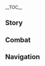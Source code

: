 {{CharacterTabs}}
{{LanguageTabs}}
__TOC__
==Story==
{{VO/Story
|character           = Dori
|language            = ja
|name                = ドリー

<!-- Hello -->
|vo_01_01_title      = 初めまして…
|vo_01_01_subtitle   = Hello
|vo_01_01_file       = VO_{language}{character} Hello.ogg
|vo_01_01_tx         = おやおや？これはこれは名高い旅人ではありませんの。私は旅商人のドリー・サングマハベイ。この出会いを記念して、うちらの商品を期間限定で全品10%オフにいたしますわ。さあ、どんどん選んでくださいまし！私が直々に包んであげますの。
|vo_01_01_rm         = Oya oya? Kore wa kore wa nadakai Tabibito de wa arimasen no. Watakushi wa tabishounin no Dorii Sangumahabei. Kono deai wo kinen shite, uchira no shouhin wo kikangentei de zenpin juppaasento ofu ni itashimasu wa. Saa, dondon erande kudasaimashi! Watakushi ga jikijiki ni tsutsunde agemasu no.

<!-- Chats -->
|vo_02_01_title      = 世間話・モラ
|vo_02_01_subtitle   = Chat: Mora
|vo_02_01_file       = VO_{language}{character} Chat - Mora.ogg
|vo_02_01_tx         = ララララ～私はモラを愛し～、モラも私を愛していますの～
|vo_02_01_rm         = Rararara~ Watakushi wa Mora wo aishi~, Mora mo watakushi wo aishite imasu no~

|vo_02_02_title      = 世間話・ウィンウィン
|vo_02_02_subtitle   = Chat: Win-Win
|vo_02_02_file       = VO_{language}{character} Chat - Win-Win.ogg
|vo_02_02_tx         = 商品の値段を三割増しにし、そこから二割引きして売れば、私が儲かるだけでなく、お客様も得をいたしますの。ウィンウィンの商売ってやつですわ。
|vo_02_02_rm         = Shouhin no nedan wo san-wari mashi ni shi, soko kara ni-waribiki shite ureba, watakushi ga moukaru dake de naku, okyaku-sama mo toku wo itashimasu no. Winwin no shoubai tte yatsu desu wa.

|vo_02_03_title      = 世間話・モラ大好き
|vo_02_03_subtitle   = Chat: Money-Mad
|vo_02_03_file       = VO_{language}{character} Chat - Money-Mad.ogg
|vo_02_03_tx         = 十分なモラさえ払えば、教令院とやり合おうとも大した問題にはなりませんの。
|vo_02_03_rm         = Juubun-na Mora sae haraeba, Kyoureiin to yariaou to mo taishita mondai ni narimasen no.

<!-- Weather -->
|vo_03_01_title      = 雨の日…
|vo_03_01_subtitle   = When It Rains
|vo_03_01_file       = VO_{language}{character} When It Rains.ogg
|vo_03_01_tx         = 傘はいかがでしょう？雨水を集めて浄化し、小さな瓶に入れて飲み水にする特製の傘を売っていますの。まさに、旅の必需品とも言えますわ！値段はたったの五十万モラですの。
|vo_03_01_rm         = Kasa wa ikaga deshou? Amamizu wo atsumete jouka shi, chiisana bin ni irete nomimizu ni suru tokusei no kasa wo utte imasu no. Masa ni, tabi no hitsujuhin to mo iemasu wa! Nedan wa tatta no gojuuman Mora desu no.

|vo_03_02_title      = 雷の日…
|vo_03_02_subtitle   = When Thunder Strikes
|vo_03_02_file       = VO_{language}{character} When Thunder Strikes.ogg
|vo_03_02_tx         = この天気ではキャラバンも進めませんわね。モラの収入がまた減ってしまいますわ…
|vo_03_02_rm         = Kono tenki de wa kyaraban mo susumasen wa ne. Mora no shuunyuu ga mata hette shimaimasu wa...

|vo_03_03_title      = 雪の日…
|vo_03_03_subtitle   = When It Snows
|vo_03_03_file       = VO_{language}{character} When It Snows.ogg
|vo_03_03_tx         = じゃじゃーん！全自動雪玉製造マシンですの！どうですどうです？レンタル料を5%引きにしてあげますわよ！
|vo_03_03_rm         = Jajaan! Zenjidou yukidama seizou mashin desu no! Dou desu dou desu? Rentaru-ryou wo go-paasento-biki ni shite agemasu wa yo!

|vo_03_04_title      = 晴れの日…
|vo_03_04_subtitle   = When the Sun Is Out
|vo_03_04_file       = VO_{language}{character} When the Sun Is Out.ogg
|vo_03_04_tx         = 太陽に照らされてモラがキラキラと輝いていますわ、なんて綺麗ですの！うふ、うふふ、うふっ。
|vo_03_04_rm         = Taiyou ni terasarete Mora ga kirakira to kagayaite imasu wa, nante kirei desu no! Ufu, ufufu, ufu'.

|vo_03_05_title      = 暴風の日…
|vo_03_05_subtitle   = When the Wind Is Blowing
|vo_03_05_file       = VO_{language}{character} When the Wind Is Blowing.ogg
|vo_03_05_tx         = まさかまさかとは思いますが、強風の日にわざわざ砂漠を横断する人なんていませんわよね？そんなおバカさんを救う方法もあるにはありますが、費用は通常の三倍いただくことになりますの。
|vo_03_05_rm         = Masaka masaka to wa omoimasu ga, kyoufuu no hi ni wazawaza sabaku wo oudan suru hito nante imasen wa yo ne? Sonna obaka-san wo sukuu houhou mo aru ni wa arimasu ga, hiyou ni tsuujou no sanbai itadaku koto ni narimasu no.

<!-- Greetings -->
|vo_04_01_title      = おはよう…
|vo_04_01_subtitle   = Good Morning
|vo_04_01_file       = VO_{language}{character} Good Morning.ogg
|vo_04_01_tx         = ごきげんよう。昨夜の夢に、丸くて可愛いモラががっぽがっぽ出てきましたの。きっと今日は大儲けできる日なんですわ。
|vo_04_01_rm         = Gokigen'you. Sakuya no yume ni, marukute kawaii Mora ga gappogappo dete kimashita no. Kitto kyou wa oomouke dekiru hi nan desu wa.

|vo_04_02_title      = こんにちは…
|vo_04_02_subtitle   = Good Afternoon
|vo_04_02_file       = VO_{language}{character} Good Afternoon.ogg
|vo_04_02_tx         = お昼寝をしたいと？でしたら、ふんわり柔らかな、背中の反りにぴったり合うクッションをお勧めいたしますわ。もちろん、具体的にどれくらい快適になるかは、モラの数にもよりますが。
|vo_04_02_rm         = Ohirune wo shitai to? Deshitara, funwari yawarakana, senaka no sori ni pittari au kusshon wo osusume itashimasu wa. Mochiron, gutaiteki ni dore kurai kaiteki ni naru ka wa, Mora no kazu ni mo yorimasu ga.

|vo_04_03_title      = こんばんは…
|vo_04_03_subtitle   = Good Evening
|vo_04_03_file       = VO_{language}{character} Good Evening.ogg
|vo_04_03_tx         = 夜道を急ぐのは挑戦に満ちたもの。ですが、長年外で行商をしてきた私にとっては、朝駆の駄賃みたいなものですわ。
|vo_04_03_rm         = Yomichi wo isogu no wa chousen ni michita mono. Desu ga, naganen soto de gyoushou wo shite kita watakushi ni totte wa, asagake no dachin mitai-na mono desu wa.

|vo_04_04_title      = おやすみ…
|vo_04_04_subtitle   = Good Night
|vo_04_04_file       = VO_{language}{character} Good Night.ogg
|vo_04_04_tx         = もうお眠りになるのですか？ふふん、ではサービスに、とっておきの入眠法&mdash;&mdash;「モラの歌」をあなたに伝授しましょう！ポケットに一万モラ、ポケットに二万モラ、ポケットに三万モラ、ポケットに…よ、四万、四万モラ…ポケ…ふへへ…
|vo_04_04_rm         = Mou onemuri ni naru no desu ka? Fufun, de wa saabisu ni, totte oki no nyuuminhou{{lmdash}} "Mora no Uta" wo anata ni denju shimashou! Poketto ni ichiman Mora, poketto ni niman Mora, poketto ni sanman Mora, poketto ni... Yo, yonman, yonman Mora... Poke... Fuhehe...

<!-- About -->
|vo_05_01_title      = {name}自身について・客引き…
|vo_05_01_subtitle   = About {character}: Peddling
|vo_05_01_file       = VO_{language}{character} About {character} - Peddling.ogg
|vo_05_01_tx         = 万屋ドリーショップ、何でも売っていて、本物だけを取り扱っていますの。モラさえ払えば、あなたの思いつくものがすべて手に入りますわ。さあ、何か欲しいものや困ったことがあれば、ぜひ私に会いに来てくださいまし！
|vo_05_01_rm         = Yorozuya Dorii Shoppu, nan de mo utte ite, honmono dake wo toriatsukatte imasu no. Mora sae haraeba, anata no omoitsuku mono ga subete te ni hairimasu wa. Saa, nanika hoshii mono ya komatta koto ga areba, zehi watakushi ni ai ni kite kudasaimashi!

|vo_05_02_title      = {name}自身について・妙論派
|vo_05_02_subtitle   = About {character}: Kshahrewar
|vo_05_02_file       = VO_{language}{character} About {character} - Kshahrewar.ogg
|vo_05_02_friendship = 4
|vo_05_02_tx         = 私、いつも教令院の人たちを避けているんですの。あの方たちの言う様々な規則は、まるで商売に向いていませんから。まあ、あなたになら言っても問題ないでしょう。実は妙論派には、私と密約を結んだ頭の切れる方がいるんですの。私にはモラがあって、彼らには技術と職人の技がある。さらに私の行商に対しても多くのメリットをもたらしてくれましたわ。ふふっ、大商人であるドリーは、決して損をするような取引はしませんの。
|vo_05_02_rm         = Watakushi, itsumo Kyourei'in no hitotachi wo saketeiru ndesu no. Ano kata-tachi no iu samazama na kisoku wa, marude shoubai ni muiteimasen kara. Maa, anata ni nara itte mo mondai nai deshou. Jitsu wa Myouron-ha ni wa, watakushi to mitsuyaku wo musunda atama no kireru kata ga iru ndesu no. Watakushi ni wa Mora ga atte, karera ni wa gijutsu to shokunin no waza ga aru. Sara ni watakushi no gyoushou ni taishite mo ooku no meritto wo motarashite kuremashita wa. Fufu', daishounin de aru Dorii wa, kesshite son wo suru you na torihiki wa shimasen no.

<!-- About Us -->
|vo_06_01_title      = セールスについて…
|vo_06_01_subtitle   = About Us: Promotion
|vo_06_01_file       = VO_{language}{character} About Us - Promotion.ogg
|vo_06_01_tx         = スメールで旅をしますの？スメールの砂漠は危険ですので、このとても善良なドリーがお助けいたしますわ！たららたったら～、砂漠旅行パックですの。これがたったの五百万モラ！さらに購入すると、なんと雨林旅行パックもおまけで付いてきますの！ぜひ、この機会をお見逃しなく！
|vo_06_01_rm         = Sumeeru de tabi wo shimasu no? Sumeeru no sabaku wa kiken desu no de, kono totemo zenryou-na Dorii ga otasuke itashimasu wa! Tararatattara~, sabaku ryokou pakku desu no. Kore ga tatta no gohyakuman Mora! Sara ni ima kounyuu suru to, nanto urin ryokou pakku mo omake de tsuite kimasu no! Zehi, kono kikai wo ominogashi naku!

|vo_06_02_title      = モラの分配について…
|vo_06_02_subtitle   = About Us: Mora Distribution
|vo_06_02_file       = VO_{language}{character} About Us - Mora Distribution.ogg
|vo_06_02_tx         = 私のモラは私のもの、あなたのモラも私のもの、うふ、うふ、うふふふっ。
|vo_06_02_rm         = Watakushi no Mora wa watakushi no mono, anata no Mora mo watakushi no mono, ufu, ufu, ufufufu'.

|vo_06_03_title      = 正価について…
|vo_06_03_subtitle   = About Us: Actual Price
|vo_06_03_friendship = 6
|vo_06_03_file       = VO_{language}{character} About Us - Actual Price.ogg
|vo_06_03_tx         = ええ、ええ、分かりましたわ。あなたには本当のことを打ち明けましょう。砂漠と雨林の旅行パックをそれぞれ売った場合、一個あたり二百五十万モラになりますの。でも、一個買ったらもう一個もタダになると思うと、とてもお得な気がしません？
|vo_06_03_rm         = Ee, ee, wakarimashita wa. Anata ni wa hontou no koto wo uchiakemashou. Sabaku to urin no ryokou pakku wo sorezore utta baai, ikko atari ni-hyaku gojuu-man Mora ni narimasu no. Demo, ikko kattara mou ikko mo tada ni naru to omou to, totemo otoku-na ki ga shimasen?

<!-- Miscellany I -->
|vo_07_01_title      = 「神の目」について…
|vo_07_01_subtitle   = About the [[Vision]]
|vo_07_01_friendship = 4
|vo_07_01_file       = VO_{language}{character} About the Vision.ogg
|vo_07_01_tx         = おやおやおや～？私の神の目がピカピカに輝いていますの。すっごく綺麗だと思いません？こんなに美しいものを目にできたのですから、モラをいただいてもかまいませんよね？
|vo_07_01_rm         = Oya oya oya~? Watakushi no Kami no Me ga pikapika ni kagayaite imasu no. Suggoku kirei da to omoimasen? Konna ni utsukushii mono wo me ni dekita no desu kara, Mora wo itadaite mo kamaimasen yo ne?

|vo_07_02_title      = シェアしたいこと…
|vo_07_02_subtitle   = Something to Share
|vo_07_02_file       = VO_{language}{character} Something to Share.ogg
|vo_07_02_tx         = 以前もモラを払わずに踏み倒そうとしたおバカさんがいましたの。まったく、私を誰だと思っているのでしょう…さて、彼らの結末がどうなったか当ててみませんか？
|vo_07_02_rm         = Izen mo Mora wo harawazu ni fumitaosou to shita obaka-san ga imashita no. Mattaku, watakushi wo dare da to omotteiru no deshou... Sate, karera no ketsumatsu ga dou natta ka atete mimasen ka?

|vo_07_03_title      = 興味のあること・共通の話題…
|vo_07_03_subtitle   = Interesting Things: Common Language
|vo_07_03_file       = VO_{language}{character} Interesting Things - Common Language.ogg
|vo_07_03_tx         = もし宝盗イタチが言葉を話せたら、私たちにはきっと共通の話題がたくさんあると思いますの。だって、あの子たちには見る目がありますでしょ？それにテイワット全土の中でもっとも愛らしい上に、キラキラと輝く黄金色のモラが大好きなんですから！
|vo_07_03_rm         = Moshi Houtou Itachi ga kotoba wo hanasetara, watakushi-tachi ni wa kitto kyoutsuu no wadai ga takusan aru to omoimasu no. Datte, ano ko-tachi ni wa miru me ga arimasu desho? Sore ni Teiwatto zendo no naka de mottomo airashii ue ni, kirakira to kagayaku ougon-iro no Mora ga daisuki nan desu kara!

|vo_07_04_title      = 興味のあること・駄獣楽園…
|vo_07_04_subtitle   = Interesting Things: Sumpter Beast Park
|vo_07_04_file       = VO_{language}{character} Interesting Things - Sumpter Beast Park.ogg
|vo_07_04_tx         = 駄獣を見たい？もちろん問題ありませんの！好きなだけ見てくれて構いませんわ！ただし、入場料はこちらになりますの、うふっ、うふ、うふふふ、うふ…
|vo_07_04_rm         = Dajuu wo mitai? Mochiron mondai arimasen no! Suki na dake mite kurete kamaimasen wa! Tadashi, nyuujouryou wa kochira ni narimasu no, ufu', ufu, ufufufu, ufu...

<!-- About Others -->
|vo_08_01_title      = セノについて…
|vo_08_01_subtitle   = About [[Cyno]]
|vo_08_01_friendship = 4
|vo_08_01_file       = VO_{language}{character} About Cyno.ogg
|vo_08_01_tx         = 彼とは、ちょっとした個人的な付き合いがあるんですの。何しろ、「七聖召喚」のグッズをすべて揃えることができるのは、このスメールでは私しかいませんからね。教令院では、彼のように自分の考えを持っていて、見る目があり、値切りをしない方とは滅多に会えませんの。
|vo_08_01_rm         = Kare to wa, chotto shita kojinteki-na tsukiai ga aru ndesu no. Nani shiro, "Shichisei Shoukan" no guzzu wo subete soroeru koto ga dekiru no wa, kono Sumeeru de wa watakushi shika imasen kara ne. Kyourei'in de wa, kare no you ni jibun no kangae wo motte ite, miru me ga ari, negiri wo shinai kata to wa metta ni aemasen no.

|vo_08_02_title      = ティナリについて…
|vo_08_02_subtitle   = About [[Tighnari]]
|vo_08_02_friendship = 4
|vo_08_02_file       = VO_{language}{character} About Tighnari.ogg
|vo_08_02_tx         = 私がモラを愛するように、彼は学術を愛していますの。彼は時に不思議なものを作ると耳にしますわ。ですので、量産の話を持ちかけたのですが、公務が忙しいことを言い訳に断られましたの。そうでなければ…モラをがっぽり儲ぐことができましたのに！
|vo_08_02_rm         = Watashi ga Mora wo aisuru you ni, kare wa gakujutsu wo aishite imasu no. Kare wa toki ni fushigi-na mono wo tsukuru to mimi ni shimasu wa. Desu no de, ryousan no hanashi wo mochikaketa no desu ga, koumu ga isogashii koto wo iiwake ni kotowararemashita no. Sou de nakereba... Mora wo gappori kasegu koto ga dekimashita no ni!

|vo_08_03_title      = アルハイゼンについて…
|vo_08_03_subtitle   = About [[Alhaitham]]
|vo_08_03_friendship = 4
|vo_08_03_file       = VO_{language}{character} About Alhaitham.ogg
|vo_08_03_tx         = 彼は以前、私の手下を探るような真似をしましたの。教令院のやつらは鈍くて、誠実さに欠けていますわ。だから、私はそのリスクを回避することにしたんですの。子分よ、分かっていただけましたかしら？
|vo_08_03_rm         = Kare wa izen, watakushi no teshita wo saguru you-na mane wo shimashita no. Kyoureiin no yatsura wa nibukute, seijitsu-sa ni kakete imasu wa. Dakara, watakushi wa sono risuku wo kaihi suru koto ni shita ndesu no. Kobun yo, wakatte itadakemashita kashira?

|vo_08_04_title      = カーヴェについて…
|vo_08_04_subtitle   = About [[Kaveh]]
|vo_08_04_friendship = 4
|vo_08_04_file       = VO_{language}{character} About Kaveh.ogg
|vo_08_04_tx         = 彼は私と手を組んだことのある妙論派の一人ですの。教令院の一部の頑固頭と違って、自分の理想のために戦う人であり、私は彼を尊敬していますわ。だから、裏で彼にたっぷりとモラを貸して、私のアルカサルザライパレスを作ってもらいましたの。心優しいドリーの資金援助がなければ、今のカーヴェはなかったと言えますわね。
|vo_08_04_rm         = Kare wa watakushi to te wo kunda koto no aru Myouron-ha no hitori desu no. Kyourei'in no ichibu no ganko-atama to chigatte, jibun no risou no tame ni tatakau hito de ari, watakushi wa kare wo sonkei shiteimasu wa. Dakara, ura de kare ni tappuri to Mora wo kashite, watakushi no Arukasaruzarai Paresu wo tsukutte moraimashita no. Kokoroyasashii Dorii no shikin enjo ga nakereba, ima no Kaave wa nakatta to iemasu wa ne.

|vo_08_05_title      = ディシアについて…
|vo_08_05_subtitle   = About [[Dehya]]
|vo_08_05_friendship = 4
|vo_08_05_file       = VO_{language}{character} About Dehya.ogg
|vo_08_05_tx         = 時折、キャラバンを守るために彼女を雇いますの。彼女の実力は申し分なく、価格も高くありません。コストパフォーマンスが最高なんですの。
|vo_08_05_rm         = Tokiori, kyaraban wo mamoru tame ni kanojo wo yatoimasu no. Kanojo no jitsuryoku wa moushibun naku, kakaku mo takaku arimasen. Kosuto pafoomansu ga saikou nan desu no.

|vo_08_06_title      = 岩王帝君について…
|vo_08_06_subtitle   = About [[Rex Lapis]]
|vo_08_06_friendship = 4
|vo_08_06_quest      = A New Star Approaches
|vo_08_06_file       = VO_{language}{character} About Rex Lapis.ogg
|vo_08_06_tx         = 岩王帝君がご逝去されるまで、朝起きるたびにまず「富の神よ、ドリーが毎日儲かりますように」と唱えていましたの。でも今は神様に祈るより、自力で願いを実現させたほうがいいと思っていますわ。ですので、それ以降は自分自身に向けて「毎日儲かりますように」と唱えていますの！
|vo_08_06_rm         = Gan'ou Teikun ga goseikyo sareru made, asa okiru tabi ni mazu "Tomi no kami yo, Dorii ga mainichi moukarimasu you ni" to tonaete imashita no. Demo ima wa kami-sama ni inoru yori, jiriki de negai wo jitsugen saseta hou ga ii to omotte imasu wa. Desu no de, sore ikou wa jibun jishin ni mukete "Mainichi moukarimasu you ni" to tonaete imasu no!

|vo_08_07_title      = クラクサナリデビについて…
|vo_08_07_subtitle   = About [[Lesser Lord Kusanali]]
|vo_08_07_friendship = 4
|vo_08_07_file       = VO_{language}{character} About Lesser Lord Kusanali.ogg
|vo_08_07_tx         = スメールでは、クラクサナリデビを信仰する人がほとんどいませんの。私？モラをくれるのなら、永遠の信徒になってあげますわ。
|vo_08_07_rm         = Sumeeru de wa, Kura Kusanari Debi wo shinkou suru hito ga hotondo imasen no. Watakushi? Mora wo kureru no nara, eien no shinto ni natte agemasu wa.

|vo_08_08_title      = ニィロウについて…
|vo_08_08_subtitle   = About [[Nilou]]
|vo_08_08_friendship = 
|vo_08_08_file       = VO_{language}{character} About Nilou.ogg
|vo_08_08_tx         = ダンスはお上手ですが、スメールに留まっていては彼女の真価を発揮できないと思いますわ…つまり、才能の持ち腐れってやつですの。想像してみてください。彼女を連れてテイワットでツアーを行ったら、一体どれほどのモラが稼げると思います？
|vo_08_08_rm         = Dansu wa ojouzu desu ga, Sumeeru ni todomatte ite wa kanojo no shinka wo hakki dekinai to omoimasu wa... Tsumari, sainou no mochigusarette yatsu desu no. Souzou shite mite kudasai. Kanojo wo tsurete Teiwatto de tsuaa wo okonattara, ittai dore hodo no Mora ga kasegeru to omoimasu?

|vo_08_09_title      = アリスについて…
|vo_08_09_subtitle   = About [[Alice]]
|vo_08_09_friendship = 4
|vo_08_09_file       = VO_{language}{character} About Alice.ogg
|vo_08_09_tx         = アリスさんはいつも目新しいものを提供してくれる、私にとって最高の仕入れ先ですの。うふっ、うふふふ、企業秘密まで教えてあげたんですから、あなたも少しぐらい、授業料を払ってくれてもいいのですよ？
|vo_08_09_rm         = Arisu-san wa itsumo meatarashii mono wo teikyou shite kureru, watakushi ni totte saikou no shiiresaki desu no. Ufu', ufufufu, kigyou himitsu made oshiete ageta ndesu kara, anata mo sukoshi gurai, jugyouryou wo haratte kurete mo ii no desu yo?

|vo_08_10_title      = 綺良々について…
|vo_08_10_subtitle   = About [[Kirara]]
|vo_08_10_friendship = 4
|vo_08_10_file       = VO_{language}{character} About Kirara.ogg
|vo_08_10_tx         = 以前、国を跨いで物資を調達していた際、何度か彼女に荷物を届けてもらったことがありますわ。サービスがいい上に、お代もお安いんですの。あっ、そうでした。彼女は綺麗な装飾品が大好きなんですの。しかも、ちょうどうちにいくつか品が入りまして…スメールならではの特色を持ったお手製品で、とても精巧に作られたものなんですが、どうでしょう？彼女に買ってあげてはいかがかしら？あなたにならサービスいたしますわ。
|vo_08_10_rm         = 

|vo_08_11_title      = ヴァレサについて…
|vo_08_11_subtitle   = About [[Varesa]]
|vo_08_11_friendship = 4
|vo_08_11_file       = VO_{language}{character} About Varesa.ogg
|vo_08_11_tx         = あらあらあら、誰のことだか分かりましたわ。素直で可愛らしいフルーツ屋さんのことですわね。彼女のお店の果物は、それはそれは、それはもう品質が最高ですの！しかも話が早くて、私が真顔で考えてるフリをすると、慌てて自分から値段を下げてくれますの…商品に問題があるのかと焦ってしまうようですわ。うふふふふっ、商売人としては損をする性格ですわね！ぜひとも、ぜひともその姿は私だけに見せてほしいものですわ。よそに取られたら困りますもの！困りますものね！
|vo_08_11_rm         = 

<!-- More About -->
|vo_09_01_title      = {name}を知る・１
|vo_09_01_subtitle   = More About {character}: I
|vo_09_01_file       = VO_{language}{character} More About {character} - 01.ogg
|vo_09_01_tx         = 物語を聞きたいのですか？では…百万モラいただきますの。うーん…私とあなたの仲ということで1%引きしてあげますわ。九十九万モラにしてあげますの。どうです？お得だと思いません？
|vo_09_01_rm         = Monogatari wo kikitai no desu ka? De wa... Hyakuman Mora itadakimasu no. Uun... Watakushi to anata no naka to iu koto de ichi-paasento-biki shite agemasu wa. Kyuujuukyuu-man Mora ni shite agemasu no. Dou desu? Otoku da to omoimasen?

|vo_09_02_title      = {name}を知る・２
|vo_09_02_subtitle   = More About {character}: II
|vo_09_02_friendship = 3
|vo_09_02_file       = VO_{language}{character} More About {character} - 02.ogg
|vo_09_02_tx         = ほほう、見る目がありますの。ではお話しいたしますわ！<br>これは、とある女商人の物語。昔々、彼女は行商の旅の途中で道に迷い、霧の魔物に遭遇してしまいましたわ。霧の魔物が彼女を一呑みにしようとした時、彼女はこう言いましたの&mdash;&mdash;「私はある物語を知っているの。もし面白かったら、どうか食べないでください…」と。
|vo_09_02_rm         = Hohou, miru me ga arimasu no. De wa ohanashi itashimasu wa!<br>Kore wa, to aru onna shounin no monogatari. Mukashi-mukashi, kanojo wa gyoushou no tabi no tochuu de michi ni mayoi, kiri no mamono ni souguu shite shimaimashita wa. Kiri no mamono ga kanojo wo hitonomi ni shiyou to shita toki, kanojo wa kou iimashita no{{lmdash}} "Watakushi wa aru monogatari wo shitteiru no. Moshi omoshirokattara, dou ka tabenaide kudasai..." to.

|vo_09_03_title      = {name}を知る・３
|vo_09_03_subtitle   = More About {character}: III
|vo_09_03_friendship = 4
|vo_09_03_file       = VO_{language}{character} More About {character} - 03.ogg
|vo_09_03_tx         = 霧の魔物はそれに頷きましたの。そして、商人は語り始めましたわ。当時、彼女の商売は今のように繁盛していなかった。途方に暮れていた彼女は、たまたま倉庫から魔法のランプを見つけて、いつの間にかそれを擦っていましたの。するとなんと、ランプの中から赤い霧が出てきたではありませんか。赤い霧は「美しくて心優しい大魔王」と名乗り、商人を見るやいなや自分の愛娘を思い出したと言って、願いを一つ叶えてくれることになったんですの。
|vo_09_03_rm         = Kiri no mamono wa sore ni unazukimashita no. Soshite, shounin wa katari-hajimemashita wa. Touji, kanojo no shoubai wa ima no you ni hanjou shiteinakatta. Tohou ni kureteita kanojo wa, tamatama souko kara mahou no ranpu wo mitsukete, itsu no ma ni ka sore wo sasutteimashita no. Suru to nan to, ranpu no naka kara akai kiri ga dete kita de wa arimasen ka. Akai kiri wa "Utsukushikute Kokoroyasashii Daimaou" to nanori, shounin wo miru ya ina ya jibun no manamusume wo omoidashita to itte, negai wo hitotsu kanaete kureru koto ni natta ndesu no.

|vo_09_04_title      = {name}を知る・４
|vo_09_04_subtitle   = More About {character}: IV
|vo_09_04_friendship = 5
|vo_09_04_file       = VO_{language}{character} More About {character} - 04.ogg
|vo_09_04_tx         = 商人にとってモラほど魅力的なものはない。だから彼女は、これから毎日、数え切れないほどのモラを稼げるようになりたいとお願いしましたの。「美しくて心優しい大魔王」は、その願いを聞き入れてくれましたわ。彼女は商人のために仕入れを行い、絶え間なく摩訶不思議な商品を提供してくれました。おかげで、商人は大儲けできたんですの…
|vo_09_04_rm         = Shounin ni totte Mora hodo miryokuteki na mono wa nai. Dakara kanojo wa, kore kara mainichi, kazoekirenai hodo no Mora wo kasegeru you ni naritai to onegai shimashita no. "Utsukushikute Kokoroyasashii Daimaou" wa, sono negai wo kiki'irete kuremashita wa. Kanojo wa shounin no tame ni shi'ire wo okonai, taema naku makafushigi na shouhin wo teikyou shite kuremashita. Okage de, shounin wa oomouke dekita ndesu no...

|vo_09_05_title      = {name}を知る・５
|vo_09_05_subtitle   = More About {character}: V
|vo_09_05_friendship = 6
|vo_09_05_file       = VO_{language}{character} More About {character} - 05.ogg
|vo_09_05_tx         = その話を聞いた霧の魔物は、自分と赤い霧の大魔王は明らかに同類なのに、何も創り出せない自分のことを不思議に思いましたの。そこで商人はこのように褒めましたわ&mdash;&mdash;「霧の魔物は才能に恵まれている、同じように魔法のランプの中で過ごせば、大魔王と同じ力が身に付くかもしれない」と。霧の魔物はその案に快諾すると、商人の魔法のランプへと入っていったのです…<br>コホンッ、この物語が本当ですかって？それについては別料金が発生しますの。あと九十九万モラ払えば、教えてあげますわ。
|vo_09_05_rm         = Sono hanashi wo kiita kiri no mamono wa, jibun to akai kiri no daimaou wa akiraka ni dourui na no ni, nani mo tsukuridasenai jibun no koto wo fushigi ni omoimashita no. Soko de shounin wa kono you ni homemashita wa{{lmdash}} "Kiri no mamono wa sainou ni megumareteiru, onaji you ni mahou no ranpu no naka de sugoseba, daimaou to onaji chikara ga mi ni tsuku ka mo shirenai" to. Kiri no mamono wa sono an ni kaidaku suru to, shounin no mahou no ranpu he to haitte itta no desu...<br>Kohon', kono monogatari ga hontou desu ka tte? Sore ni tsuite wa betsuryoukin ga hassei shimasu no. Ato kyuujuukyuu-man Mora haraeba, oshiete agemasu wa.

<!-- Miscellany II -->
|vo_10_01_title      = {name}の趣味…
|vo_10_01_subtitle   = {character}'s Hobbies
|vo_10_01_file       = VO_{language}{character} Hobbies.ogg
|vo_10_01_tx         = 私はたくさんの趣味を持っていますの。一つ、モラを稼ぐこと。二つ、モラを数えること。そして三つ、モラを見ることですの。だって、モラほど人を喜ばせるものなんて、この世に存在しませんでしょう？
|vo_10_01_rm         = Watakushi wa takusan no shumi wo motte imasu no. Hitotsu, Mora wo kasegu koto. Futatsu, Mora wo kazoeru koto. Soshite mittsu, Mora wo miru koto desu no. Datte, Mora hodo hito wo yorokobaseru mono nante, kono yo ni sonzai shimasen deshou?

|vo_10_02_title      = {name}の悩み…
|vo_10_02_subtitle   = {character}'s Troubles
|vo_10_02_file       = VO_{language}{character} Troubles.ogg
|vo_10_02_tx         = たった三割の利益しか生まない商いで、私に話を持ちかけてくる人がしょっちゅういるんですの。はぁ、私だって忙しいんですのよ。元手を倍にするほどの利益がない限り、話を最後まで聞く気になんてなれませんわ。
|vo_10_02_rm         = Tatta san-wari no rieki shika umanai akinai de, watakushi ni hanashi wo mochikakete kuru hito ga shocchuu iru ndesu no. Haa, watakushi datte isogashii ndesu no yo. Motode wo bai ni suru hodo no rieki ga nai kagiri, hanashi wo saigo made kiku ki ni nante naremasen wa.

|vo_10_03_title      = 好きな食べ物…
|vo_10_03_subtitle   = Favorite Food
|vo_10_03_file       = VO_{language}{character} Favorite Food.ogg
|vo_10_03_tx         = 璃月には、モラミートという名の料理があると聞きましたの。名前にモラが付いてるなんて、きっと美味しいに決まってますわ。な、なんですって…あなたそれを作れるんですの？コ、コホンッ、私の子分になってしばらく経ちましたし、色々と学んだことでしょう！その代わりとして、モラミートを作ってくださいまし！
|vo_10_03_rm         = Riiywe ni wa, Mora Miito to iu na no ryouri ga aru to kikimashita no. Namae ni Mora ga tsuiteru nante, kitto oishii ni kimattemasu wa. Na, nan desu tte... Anata sore wo tsukureru ndesu no? Ko, kohon', watakushi no kobun ni natte shibaraku tachimashita shi, iroiro to mananda koto deshou! Sono kawari to shite, Mora Miito wo tsukutte kudasaimashi!

|vo_10_04_title      = 嫌いな食べ物…
|vo_10_04_subtitle   = Least Favorite Food
|vo_10_04_file       = VO_{language}{character} Least Favorite Food.ogg
|vo_10_04_tx         = デーツナンのような黒いものは、私の好みにまったく合いません、絶対に食べませんの！仮にモラをくれたとしても、私は…えっと、うぅ…わ、私も考えますの！
|vo_10_04_rm         = Deetsu Nan no you na kuroi mono wa, watakushi no konomi ni mattaku aimasen, zettai ni tabemasen no! Kari ni Mora wo kureta to shite mo, watakushi wa... etto, uu... watakushi mo kangaemasu no!

<!-- Receiving a Gift -->
|vo_11_01_title      = 贈り物を受け取る・1
|vo_11_01_subtitle   = Receiving a Gift: I
|vo_11_01_file       = VO_{language}{character} Receiving a Gift - 01.ogg
|vo_11_01_tx         = ん～最高、最高ですの。あなたも一緒に行商をしませんか？私の専属シェフになりません？
|vo_11_01_rm         = N~ Saikou, saikou desu no. Anata mo issho ni gyoushou wo shimasen ka? Watakushi no senzoku shefu ni narimasen?

|vo_11_02_title      = 贈り物を受け取る・2
|vo_11_02_subtitle   = Receiving a Gift: II
|vo_11_02_file       = VO_{language}{character} Receiving a Gift - 02.ogg
|vo_11_02_tx         = ほほう、私の子分は料理がお上手ですのね。料理を注文してもいいかしら？
|vo_11_02_rm         = Hohou, watakushi no kobun wa ryouri ga ojouzu desu no ne. Ryouri wo chuumon shite mo ii kashira?

|vo_11_03_title      = 贈り物を受け取る・3
|vo_11_03_subtitle   = Receiving a Gift: III
|vo_11_03_file       = VO_{language}{character} Receiving a Gift - 03.ogg
|vo_11_03_tx         = こんなものを食べさせるなんて…まったく、慰謝料を払ってもらいますの！
|vo_11_03_rm         = Konna mono wo tabesaseru nante... Mattaku, isharyou wo haratte moraimasu no!

<!-- Birthday -->
|vo_12_01_title      = 誕生日…
|vo_12_01_subtitle   = Birthday
|vo_12_01_file       = VO_{language}{character} Birthday.ogg
|vo_12_01_tx         = 今日は願い事を一つ叶えてあげますわ！何しろ、私は万屋ドリーですもの。遠慮なく言ってみてください。何かほしいものはあります？…一応、先に言っておきますが、「一生使い切れないほどのモラがほしい」とかはダメですのよ。
|vo_12_01_rm         = Kyou wa negaigoto wo hitotsu kanaete agemasu wa! Nani shiro, watakushi wa yorozuya Dorii desu mono. Enryo naku itte mite kudasai. Nani ka hoshii mono wa arimasu? ...Ichiou, saki ni itte okimasu ga, "isshou tsukaikirenai hodo no Mora ga hoshii" to ka wa dame desu no yo.

<!-- Feelings About Ascension -->
|vo_13_01_title      = 突破した感想・起
|vo_13_01_subtitle   = Feelings About Ascension: Intro
|vo_13_01_ascension  = 1
|vo_13_01_file       = VO_{language}{character} Feelings About Ascension - 01.ogg
|vo_13_01_tx         = 私への投資ですか？見る目がありますわね。
|vo_13_01_rm         = Watakushi he no toushi desu ka? Miru me ga arimasu wa ne.

|vo_13_02_title      = 突破した感想・承
|vo_13_02_subtitle   = Feelings About Ascension: Building Up
|vo_13_02_ascension  = 2
|vo_13_02_file       = VO_{language}{character} Feelings About Ascension - 02.ogg
|vo_13_02_tx         = 多ければ多いほど幸せ、幸せですの。
|vo_13_02_rm         = Ookereba ooi hodo shiawase, shiawase desu no.

|vo_13_03_title      = 突破した感想・転
|vo_13_03_subtitle   = Feelings About Ascension: Climax
|vo_13_03_ascension  = 4
|vo_13_03_file       = VO_{language}{character} Feelings About Ascension - 03.ogg
|vo_13_03_tx         = あれれ？まるで奇妙なお財布を手に入れたかのように、力を無限に引き出せますの。
|vo_13_03_rm         = Arere? Maru de kimyou-na osaifu wo te ni ireta ka no you ni, chikara wo mugen ni hikidasemasu no.

|vo_13_04_title      = 突破した感想・結
|vo_13_04_subtitle   = Feelings About Ascension: Conclusion
|vo_13_04_ascension  = 6
|vo_13_04_file       = VO_{language}{character} Feelings About Ascension - 04.ogg
|vo_13_04_tx         = おめでとうございます！あなたはこの万屋サングマハベイ様の名誉会員になりましたの！今後、ご注文いただく商品は全品20%オフで提供いたしますわ。このような待遇を受けたのは、あなたが初めてですの！大事にしてくださいまし。
|vo_13_04_rm         = Omedetou gozaimasu! Anata wa kono yorozuya Sangumahabei-sama no meiyokaiin ni narimashita no! Kongo, gochuumon itadaku shouhin wa zenpin nijuppaasento ofu de teikyou itashimasu wa. Kono you-na taiguu wo uketa no wa, anata ga hajimete desu no! Daiji ni shite kudasaimashi.
|vo_13_04_tl         = 
}}

==Combat==
{{Combat VO
|character           = Dori
|language            = ja

<!-- Elemental Skill -->
|skill_1_file        = Elemental Skill 1 02
|skill_1_tx          = えい！
|skill_1_rm          = Ei!
|skill_2_file        = Elemental Skill 1 03
|skill_2_tx          = モラをいただきますわ！
|skill_2_rm          = Mora wo itadakimasu wa!
|skill_3_file        = Elemental Skill 1 01
|skill_3_actual_tx   = よいっしょ！
|skill_3_actual_rm   = Yoissho!

|burst_1_tx          = 魔法のランプよ！
|burst_1_rm          = Mahou no ranpu yo!
|burst_2_tx          = 腕の見せ所ですの！
|burst_2_rm          = Ude no misedokoro desu no!
|burst_3_tx          = 毎度ありですわ！
|burst_3_rm          = Maido ari desu wa!

|sprint-s_1_file     = Sprint Start 01,Sprint Start 02,Sprint Start 03

<!-- Deploying Wind Glider -->
|glider_1_file       = Deploying Wind Glider 03
|glider_1_actual_tx  = うぅ、行きますの！
|glider_1_actual_rm  = Uu, ikimasu no!
|glider_2_file       = Deploying Wind Glider 01,Deploying Wind Glider 02

<!-- Opening Treasure Chest -->
|chest_1_tx          = ふふん、利益は折半でお願いいたしますの！
|chest_1_rm          = Fufun, rieki wa seppan de onegai itashimasu no!
|chest_2_tx          = どれどれ～
|chest_2_rm          = Dore dore~
|chest_3_tx          = 私が、私がいただきますわ！
|chest_3_rm          = Watakushi ga, watakushi ga itadakimasu wa!

|low-hp_1_tx         = 私からモラを奪えるとお思いですの？
|low-hp_1_rm         = Watakushi kara Mora wo ubaeru to oomoi desu no?
|low-hp_2_tx         = 強盗ですの！助けてくださいまし！
|low-hp_2_rm         = Goutou desu no! Tasukete kudasaimashi!
|low-hp_3_tx         = モラは死守しますの！
|low-hp_3_rm         = Mora wa shishu shimasu no!

|ally-low-hp_1_tx    = この恩はモラでお返しください！
|ally-low-hp_1_rm    = Kono on wa Mora de okaeshi kudasai!
|ally-low-hp_2_tx    = おバカ、命はモラと同じく大事ですのよ。
|ally-low-hp_2_rm    = Obaka, inochi wa Mora to onajiku daiji desu no yo.

|fallen_1_tx         = まだ十分に…モラを稼げていませんのに…
|fallen_1_rm         = Mada juubun ni... Mora wo kasegeteimasen no ni...
|fallen_2_tx         = また…こうなりますの…
|fallen_2_rm         = Mata... kou narimasu no...
|fallen_3_tx         = モラが通用しませんの…？
|fallen_3_rm         = Mora ga tsuuyou shimasen no...?

|hit-l_1_file        = Light Hit Taken 01
|hit-l_1_tx          = 問題ありませんわ。
|hit-l_1_rm          = Mondai arimasen wa.
|hit-l_2_file        = Light Hit Taken 02
|hit-l_2_tx          = か、かすっただけですの。
|hit-l_2_rm          = Ka, kasutta dake desu no.
|hit-l_3_file        = Light Hit Taken 03,Light Hit Taken 04,Light Hit Taken 05,Light Hit Taken 06

<!-- Heavy Hit Taken -->
|hit-h_1_tx          = やってくれましたわね！
|hit-h_1_rm          = Yatte kuremashita wa ne!
|hit-h_2_tx          = ブラックリスト入りですの！
|hit-h_2_rm          = Burakkurisuto-iri desu no!
|hit-h_3_file        = Heavy Hit Taken 03,Heavy Hit Taken 04,Heavy Hit Taken 05,Heavy Hit Taken 06

<!-- Joining Party -->
|join_1_tx           = さあさあ、一儲けしに行きますの！
|join_1_rm           = Saa saa, hitomouke ni ikimasu no!
|join_2_tx           = ついて来てくださいまし、モラは待ってくれませんわ。
|join_2_rm           = Tsuite kite kudasaimashi, Mora wa matte kuremasen wa.
|join_3_tx           = どのような大商談ですの？
|join_3_rm           = Dono you na daishoudan desu no?

<!-- Character Idles -->
|idle_1_file         = Standby 01,Standby 02

<!-- Light Attack -->
|atk-l_1_file        = Light Attack 01,Light Attack 02,Light Attack 03,Light Attack 04,Light Attack 05,Light Attack 06,Light Attack 07

<!-- Mid Attack -->
|atk-m_1_file        = Mid Attack 01,Mid Attack 02,Mid Attack 03

<!-- Heavy Attack -->
|atk-h_1_file        = Heavy Attack 01,Heavy Attack 02,Heavy Attack 03

<!-- Climbing -->
|climb_1_file        = Climbing 01,Climbing 02,Climbing 03,Climbing 04,Climbing 05

<!-- Climbing Breath -->
|climb-b_1_file      = Climbing Breath 01,Climbing Breath 02,Climbing Breath 03

<!-- Jumping -->
|jump_1_file         = Jumping 01,Jumping 02,Jumping 03,Jumping 04,Jumping 05
}}
<!--
==Translation Notes==
{{Reflist|group=TN •}}
-->

==Navigation==
{{Character Navbox|VO-JA}}